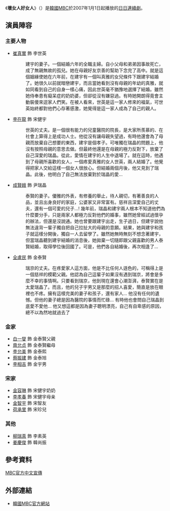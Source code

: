{{Distinguish|好人 (電視劇)}}
{{Infobox Television
| show_name = 壞女人好女人
| original_name = {{lang|ko|나쁜여자 착한여자}}
| image = [[File:Bad_Woman_Good_Woman.jpg|250px]]
| caption              = 
| show_name_2          = 
| genre                = 
| format               = 
| creator              = 
| developer            = 
| writer               = {{link-ko|李弘求|이홍구 (1947년)}}
| director             = [[李台英|李台英]]、[[李東允|李東允]]
| starring             = [[李在龍|李在龍]]、[[崔真實|崔真實]]、[[成賢娥|成賢娥]]、[[全盧民|全盧民]]
| theme_music_composer = 
| opentheme            = 
| endtheme             = 
| composer             = 
| country              = {{KOR}}
| language             = [[韓語|韓語]]
| num_episodes         = 140
| runtime              = 韓國時間逢星期一~五，晚上7時55分
| company              =
| distributor          =
| channel              = [[韓國文化廣播公司|MBC]]
| picture_format       = 
| first_run            = {{KOR}}
| producer             = [[崔怡燮|崔怡燮]]
| first_aired          = {{start date|2007|1|1}}
| last_aired           = {{end date|2007|7|31}}
| preceded_by          = 
| followed_by          = 
| related              =
| website              = http://www.imbc.com/broad/tv/drama//badwoman/
}}
《'''壞女人好女人'''》（{{lang-ko|'''나쁜여자 착한여자'''}}）是[[韓國|韓國]][[文化廣播_(韓國)|MBC]]於2007年1月1日起播放的[[MBC日日連續劇|日日連續劇]]。

== 演員陣容 ==
=== 主要人物 ===
*[[崔真實|崔真實]] 飾 李世英
*:建宇的妻子。一個結婚六年的全職主婦。自小父母和弟弟因事故死亡，成了無親無故的孤兒。她在母親好友京善的幫助下念完了高中。就是這個姻緣使她在六年前，在建宇有一個叫真雅的女兒條件下跟建宇結婚了。她很久以前就暗戀建宇，而且當她看到沒有母親的年幼的真雅，就如同看到自己的自身一樣心痛，因此世英毫不猶豫地選擇了結婚。雖然她侍奉患有癡呆症的奶奶婆，但卻從沒有嫌惡過。有時她開朗得竟會主動裝傻來逗家人們笑。在被人看來，世英是這一家人修來的福氣，可世英始終都對他們心存著感激，她覺得是這一家人成為了自己的親人。
*[[李在龍|李在龍]] 飾 宋健宇
*:世英的丈夫。是一個很有能力的兒童醫院的院長，是大家所羨慕的、在社會上算得上是成功人士。他從沒有讓母親失望過，有時他還會為了母親而放棄自己想要的東西，建宇是個孝子。可唯獨在瑞晶的問題上，他沒有按照母親的意思去做。但最終他還是在母親的極力反對下，放棄了自己深愛的瑞晶。從此，愛情在建宇的人生中退場了。就在這時，他遇到了母親所喜歡的女人，一個疼愛真雅的女人世英，兩人結婚了。他覺得把家人交給這樣一個女人很放心。但結婚兩個月後，他又見到了瑞晶。此後，他明白了自己無法放棄對於瑞晶的愛…
*[[成賢娥|成賢娥]] 飾 尹瑞晶
*:泰賢的妻子。優雅的外表，有修養的舉止，待人親切，有著善良的人品，並且出身良好的家庭，公婆家又非常富有。慈祥且深愛自己的丈夫，還有一個可愛的兒子…! 幾年前，瑞晶和建宇兩人根本不知道他們為什麼要分手，只是兩家人都極力反對他們的婚事，雖然她曾經試過懷孕的辦法，但還是沒說通。她也曾要跟建宇出走，生子過日，但建宇說他無法違背一輩子獨自把自己拉扯大的母親的意願。結果，她與建宇和孩子就這樣分開後，獨自一人去留學了。雖然她無時無刻不想念著建宇，但當瑞晶聽到建宇結婚的消息後，她拋棄一切隨即跟父親喜歡的男人泰賢結婚，取得學位後回國了。可是，他們各自結婚後，再次相逢了…
*[[全盧民|全盧民]] 飾 金泰賢
*:瑞京的丈夫。在疼愛家人這方面，他是不比任何人遜色的，可稱得上是一個慈祥的模範父親。他認為自己這輩子如果沒有遇到瑞京，將會是多麼不幸的事情啊。只要看到瑞京，他到現在還會心潮澎湃，泰賢實在是太愛瑞晶了。而且，他的兒子宇男又是那麼的招人喜愛，簡直是放在眼裡也不疼。擁有這樣完美的妻子和孩子，還有家人… 他沒有任何的遺憾。但他的妻子總是因為醫院的事情而忙碌… 有時他也會問自己瑞晶到底愛不愛他… 他又想這都是因為妻子聰明漂亮，自己有自卑感的原因，總不以為然地就過去了

=== 金家 ===
*[[白一燮|白一燮]] 飾 金泰賢父親
*[[南允贞|南允贞]] 飾 金泰賢繼母
*[[李允美|李允美]] 飾 金泰熙
*[[蔡振建|蔡振建]] 飾 金泰旭
*[[李相吉|李相吉]] 飾 金宇男

=== 宋家 ===
*[[金容琳|金容琳]] 飾 宋健宇奶奶
*[[李孝春|李孝春]] 飾 宋健宇母亲
*[[金智宇|金智宇]] 飾 宋智友
*[[荷承里|荷承里]] 飾 宋珍兒

=== 其他 ===
*[[柳瑞真|柳瑞真]] 飾 李素英
*[[姜慶俊|姜慶俊]] 飾 韓尚振

==參考資料==
[http://content.mbc.co.kr/program/drama/2604477_64286.html MBC官方中文宣傳]
== 外部連結 ==
*[http://www.imbc.com/broad/tv/drama//badwoman/ 韓國MBC官方網站] {{Wayback|url=http://www.imbc.com/broad/tv/drama//badwoman/ |date=20100310233417 }} {{ko icon}}

{{電視節目的變遷
|電視台={{flagicon|KOR}} 韓國 [[韓國文化廣播公司|MBC]]
|播放檔次=[[MBC日日連續劇|日日劇]]
|節目名稱=壞女人好女人<br />（2007.1.1 - 2007.7.13）
|上一節目=[[有多愛|有多愛]]<br />（2006.7.3 - 2006.12.29）
|下一節目=[[阿峴洞夫人|阿峴洞夫人]]<br />（2007.7.16 - 2008.5.9）
}}
{{電視節目的變遷
| 電視台={{flagicon|Taiwan}} 台灣 [[東森綜合台|東森綜合台]]
| 播放檔次=星期一至五20:00-22:00<br>11/3日20:00-21:00
| 節目名稱=壞女人好女人<br />（2008.8.21 - 2008.11.3）
| 上一節目=[[遊戲女王|遊戲女王]]<br>（2008.7.14 - 2008.8.20）
| 下一節目=[[阿峴洞夫人|愛戀檢察官]]<br>（2008.11.3 - 2009.1.28）
}}
{{MBC日日連續劇}}

{{Cat also|Nappeun-yeoja Chaghan-yeoja|MBC日日連續劇|2007年韓國電視劇集|東森電視外購韓劇|韓國愛情劇}}